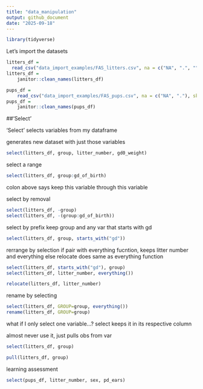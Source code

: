 ```yaml
---
title: "data_manipulation"
output: github_document
date: "2025-09-18"
---
```


```r
library(tidyverse)
```

Let's import the datasets

```r
litters_df =
  read_csv("data_import_examples/FAS_litters.csv", na = c("NA", ".", ""))
litters_df = 
    janitor::clean_names(litters_df)

pups_df = 
    read_csv("data_import_examples/FAS_pups.csv", na = c("NA", "."), skip = 3)
pups_df = 
    janitor::clean_names(pups_df)
```

##'Select'

'Select' selects variables from my dataframe

generates new dataset with just those variables
```r
select(litters_df, group, litter_number, gd0_weight)
```

select a range
```r
select(litters_df, group:gd_of_birth)
```
colon above says keep this variable through this variable

select by removal
```r
select(litters_df, -group)
select(litters_df, -(group:gd_of_birth))
```

select by prefix
keep group and any var that starts with gd
```r
select(litters_df, group, starts_with("gd"))
```

rerrange by selection
if pair with everything fucntion, keeps litter number and everything else
relocate does same as everything function
```r
select(litters_df, starts_with("gd"), group)
select(litters_df, litter_number, everything())

relocate(litters_df, litter_number)
```

rename by selecting
```r
select(litters_df, GROUP=group, everything())
rename(litters_df, GROUP=group)
```

what if I only select one variable...?
select keeps it in its respective column

almost never use it, just pulls obs from var
```r
select(litters_df, group)

pull(litters_df, group)
```

learning assessment
```r
select(pups_df, litter_number, sex, pd_ears)
```








